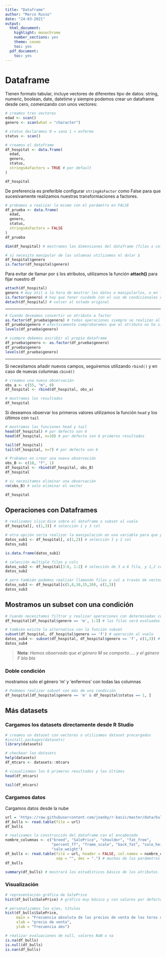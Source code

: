 ```yaml
---
title: "Dataframe"
author: "Marco Russo"
date: "24-03-2021"
output:
  html_document:
    highlight: monochrome
    number_sections: yes
    theme: cosmo
    toc: yes
  pdf_document:
    toc: yes
---
```


# Dataframe

Tienen formato tabular, incluye vectores de diferentes tipo de datos: string, numeric, boolean, date, datetime
y siempre podemos crear un dataframe desde cero, comenzando con unos vectores:

```r
# creamos tres vectores
edad <- scan()
genero <- scan(what = "character")

# status declaramos 0 = sano 1 = enfermo
status <- scan()
```


```r
# creamos el dataframe
df_hospital <- data.frame(
  edad,
  genero,
  status,
  stringsAsFactors = TRUE # por default
)

df_hospital
```

De preferencia es preferible configurar `stringAsFactor` como False para que sucesivamente realizamos nuestras transformaciones a factores.


```r
# probamos a realizar lo mismo con el parámetro en FALSE
df_prueba <- data.frame(
  edad,
  genero,
  status,
  stringsAsFactors = FALSE
)
df_prueba
```




```r
dim(df_hospital) # mostramos las dimensiones del dataframe (filas x cols)
```


```r
# si necesito manipular de las columnas utilizamos el dolar $
df_hospital$genero
is.factor(df_hospital$genero)
```

Para evitar de llamar por `$` los atributos, utilizamos la función **attach()** para fijar nuestro df

```r
attach(df_hospital)
genero # muy útil a la hora de mostrar los datos o manipularlos, o en la visualización de los datos
is.factor(genero) # hay que tener cuidado con el uso de condicionales o evaluar estos atributos
detach(df_hospital) # volver al estado original
```


***

```r
# Cuando deseamos convertir un atributo a factor
as.factor(df_prueba$genero) # todas operaciones siempre se realizan al vuelo nunca por escrito! 
df_prueba$genero # efectivamente comprobaremos que el atributo no ha sido transformado en factor
levels(df_prueba$genero)

# siempre debemos escribir al propio dataframe
df_prueba$genero <- as.factor(df_prueba$genero)
df_prueba$genero
levels(df_prueba$genero)

```


***

Si necesitamos añadir nuevos campos, seguiremos utilizando `rbind()` y en caso de nuevas columnas `cbind()`

```r
# creamos una nueva observación
obs_a <- c(55, "m", 0)
df_hospital <- rbind(df_hospital, obs_a)

# mostramos los resultados
df_hospital
```


Si deseamos observar los primeros valores utilizamos la función `head` y los últimos con `tail`

```r
# mostramos las funciones head y tail 
head(df_hospital) # por defecto son 6
head(df_hospital, n=10) # por defecto son 6 primeros resultados
```


```r
tail(df_hospital)
tail(df_hospital, n=7) # por defecto son 6
```


```r
# Probamos en crear una nueva observación
obs_B <- c(18, "f", 1)
df_hospital <- rbind(df_hospital, obs_B)
df_hospital
```


```r
# si necesitamos eliminar una observación
rm(obs_B) # solo eliminar el vector

df_hospital
```


## Operaciones con Dataframes

```r
# realizamos slice:dice sobre el dataframe o subset al vuelo
df_hospital[, c(1,3)] # selección 1 y 3 col

# otra opción sería realizar la manipulación en una variable para que podamos manipularla más adelante
datos_sub1 <- df_hospital[, c(1,2)] # selección 1 y 2 col
datos_sub1
```


```r
is.data.frame(datos_sub1)
```


```r
# selección multiple filas y cols
datos_sub2 <- df_hospital[3:6, 1:2] # selección de 3 a 6 fila, y 1,2 col
datos_sub2
```

```r
# pero también podemos realizar llamando filas y col a través de vectores
datos_sub3 <- df_hospital[c(5,8,10,15,20), c(1,3)]
datos_sub3
```


## Mostramos un subset con una condición

```r
# Cuando necesitamos filtrar y realizar operaciones con determinadas condiciones
df_hospital[df_hospital$genero == 'm', 1:3] # las filas será evaluadas por una condición, mostrará col 1 a 3 si esta será TRUE
```


```r
# también existe la alternativa con la función subset
subset(df_hospital, df_hospital$genero == 'f') # operación al vuelo
datos_sub4 <- subset(df_hospital, df_hospital$genero == 'f', c(1,3)) # mostramos la condición TRUE, y col 1, 3
datos_sub4
```

> **Nota**: 
*Hemos observado que el género M se comporta..... y el género F bla bla*


### Doble condición

mostramos solo el género 'm' y 'enfermos' con todas las columnas

```r
# Podemos realizar subset con más de una condición
df_hospital[df_hospital$genero == 'm' & df_hospital$status == 1, ] 
```


## Más datasets

### Cargamos los datasets directamente desde **R Studio**

```r
# creamos un dataset con vectores o utilizamos dataset precargados
#install.packages(datasets)
library(datasets)

# checkear los datasets
help(datasets)
df_mtcars <- datasets::mtcars
```



```r
# visualizamos los 6 primeros resultados y los últimos
head(df_mtcars)
```


```r
tail(df_mtcars)
```


### Cargamos datos

Cargamos datos desde la nube




```r
url = 'https://raw.githubusercontent.com/joanby/r-basic/master/data/bulls.dat'
df_bulls <- read.table(file = url)
df_bulls
```


```r
# realizamos la construcción del dataframe con el encabezado
nombre_columnas <- c("breed", "SalePrice", "shoulder", "fat_free",
                     "percent_ff", "frame_scale", "back_fat", "sale_height",
                     "sale_weight")
df_bulls <- read.table(file = url, header = FALSE, col.names = nombre_columnas,
                       sep = "", dec = ".") # muchos de los parámetros son por defecto!!! check con el help
df_bulls
```


```r
summary(df_bulls) # mostrará los estadísticos básico de los atributos
```


### Visualización

```r
# representación gráfica de SalePrice
hist(df_bulls$SalePrice) # gráfico muy básico y con valores por defecto
```



```r
# personalizamos los ejes, títulos
hist(df_bulls$SalePrice,
     main = "Frecuencia absoluta de los precios de venta de los toros del año 2000",
     xlab = "precio de venta",
     ylab = "frecuencia abs")
```



```r
# realizar evaluaciones de null, valores NaN o na
is.na(df_bulls)
is.null(df_bulls)
is.nan(df_bulls)
```








